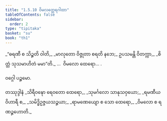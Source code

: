 ```yaml
---
title: "1.5.10 ဝိမလတ္ထေရဂါထာ"
tableOfContents: false
sidebar:
  order: 2
type: "tipitaka"
basket: "su"
book: "th1"
---
```



<DynamicBreadcrumb />

<Division number="50" book="th1">

<Paragraph number="113" type="verses" book="th1">
_“ဓရဏီ စ သိဉ္စတိ ဝါတိ,_  
_မာလုတော ဝိဇ္ဇုတာ စရတိ နဘေ;_  
ဥပသမန္တိ ဝိတက္ကာ,_  
_စိတ္တံ သုသမာဟိတံ မမာ”တိ._  


</Paragraph>
</Division>

<Paragraph number="114" type="center" book="th1">
…  ဝိမလော ထေရော… .

  
ဝဂ္ဂေါ ပဉ္စမော.



</Paragraph>

<Paragraph number="115" type="center" book="th1">
တဿုဒ္ဒါနံ


</Paragraph>

<Paragraph number="116" type="verses" book="th1">
_သိရီဝဍ္ဎော ရေဝတော ထေရော,_  
_သုမင်္ဂလော သာနုသဝှယော;_  
_ရမဏီယဝိဟာရီ စ,_  
_သမိဒ္ဓိဥဇ္ဇယသဉ္ဇယာ;_  
_ရာမဏေယျော စ သော ထေရော,_  
_ဝိမလော စ ရဏဉ္ဇဟောတိ._
</Paragraph>